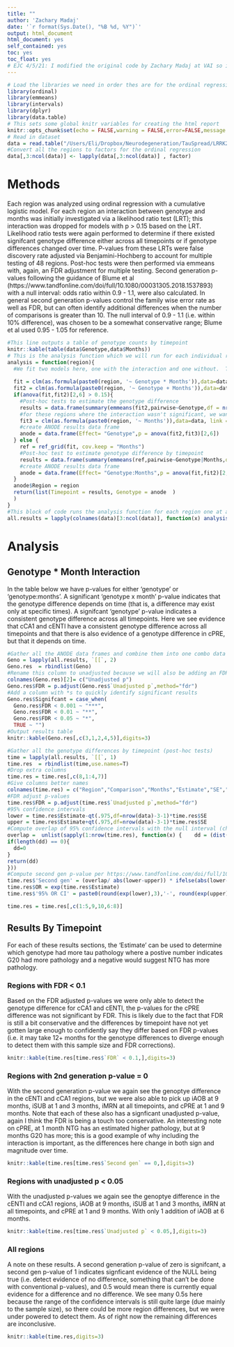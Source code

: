 ```yaml
---
title: ""
author: 'Zachary Madaj'
date: '`r format(Sys.Date(), "%B %d, %Y")`'
output: html_document
html_document: yes
self_contained: yes
toc: yes
toc_float: yes
# EJC 4/5/21: I modified the original code by Zachary Madaj at VAI so it would run on my system and run as an R markdown file
---
```


  
```r
# Load the libraries we need in order thes are for the ordinal regression, post-hoc tests, second generation p-values, case_when, and rbindlist
library(ordinal)
library(emmeans)
library(intervals)
library(dplyr)
library(data.table)
# This sets some global knitr variables for creating the html report
knitr::opts_chunk$set(echo = FALSE,warning = FALSE,error=FALSE,message = FALSE)
# Read in dataset
data = read.table("/Users/Eli/Dropbox/Neurodegeneration/TauSpread/LRRK2 Tau Manuscript/031721_TotalTauPath_Subset.csv",sep=",",header=T)
#Convert all the regions to factors for the ordinal regression
data[,3:ncol(data)] <- lapply(data[,3:ncol(data)] , factor)
```


# Methods

Each region was analyzed using ordinal regression with a cumulative logistic model. For each region an interaction between genotype and months was initially investigated via a likelihood ratio test (LRT); this interaction was dropped for models with p > 0.15 based on the LRT. Likelihood ratio tests were again performed to determine if there existed signifcant genotype difference either across all timepoints or if genotype differences changed over time.  P-values from these LRTs were false discovery rate adjusted via Benjamini-Hochberg to account for multiple testing of 48 regions. Post-hoc tests were then performed via emmeans with, again, an FDR adjustment for multiple testing. Second generation p-values following the guidance of Blume et al (https://www.tandfonline.com/doi/full/10.1080/00031305.2018.1537893) with a null interval: odds ratio within 0.9 - 1.1, were also calculated. In general second generation p-values control the family wise error rate as well as FDR, but can often identify additional differences when the number of comparisons is greater than 10.  The null interval of 0.9 - 1.1 (i.e. within 10% difference), was chosen to be a somewhat conservative range; Blume et al used 0.95 - 1.05 for reference.

```r
#This line outputs a table of genotype counts by timepoint
knitr::kable(table(data$Genotype,data$Months))
# This is the analysis function which we will run for each individual region. It first fits the ordinal regression assuming an interaction between time and Genotype, and runs a test to determine if the genotype differences vary by timepoint (i.e. if there is evidence of this interaction existing). If there is no evidence of an interaction (here we use a conservative p = 0.15 to determine this), the interaction is dropped and the genotype difference is assumed to be consistent across each timepoint. If p < 0.15, the interaction is kept and we test to see at which timepoints the differences occur. I intially attempted to run months as a categroical variables, but this caused convergence issues when modelling; because of this we will have to model months as a continuous variable. This is a stricter assumption than I would normally make as it assumes the relatinship between the log(odds) and months is linear, but it appears that this produced a fine enough fit.
analysis = function(region){
  #We fit two models here, one with the interaction and one without.  This will allow us to use a likelihood ratio test for both the genotype:months interaction, and genotype differences across all timepoints. We use LRT because with these sample sizes, it will be noticeably more powerful.
  
  fit = clm(as.formula(paste0(region, '~ Genotype * Months')),data=data[,], link = "logit")
  fit2 = clm(as.formula(paste0(region, '~ Genotype + Months')),data=data[,], link = "logit")
  if(anova(fit,fit2)[2,6] > 0.15){
    #Post-hoc tests to estimate the genotype difference
    results = data.frame(summary(emmeans(fit2,pairwise~Genotype,df = nrow(data) - 2 - 1 )$contrasts,adjust="none"),Months="All",Region=region)
    #for these regions where the interaction wasn't significant, we want to test for a genotype effect, so we fit a third model with only months in it so we can agian use a LRT
    fit3 = clm(as.formula(paste0(region, '~ Months')),data=data, link = "logit")
    #create ANODE results data frame
    anode = data.frame(Effect= "Genotype",p = anova(fit2,fit3)[2,6])
  } else {
    ref = ref_grid(fit, cov.keep = "Months")
    #Post-hoc test to estimate genotype difference by timepoint
    results = data.frame(summary(emmeans(ref,pairwise~Genotype|Months,df = nrow(data) - 3 - 1 )$contrasts,adjust="none"),Region=region)
    #create ANODE results data frame
    anode = data.frame(Effect= "Genotype:Months",p = anova(fit,fit2)[2,6])
  }
  anode$Region = region
  return(list(Timepoint = results, Genotype = anode  )
  )
}
#This block of code runs the analysis function for each region one at a time and returns a list with the timepoint contrasts and LRT test results.
all.results = lapply(colnames(data)[3:ncol(data)], function(x) analysis(x))
```

# Analysis
## Genotype * Month Interaction
In the table below we have p-values for either 'genotype' or 'genotype:months'.  A significant 'genotype x month' p-value indicates that the genotype difference depends on time (that is, a difference may exist only at specific times). A signifcant 'genotype' p-value indicates a consistent genotype difference across all timepoints.  Here we see evidence that cCA1 and cENTl have a consistent genotype difference across all timepoints and that there is also evidence of a genotype difference in cPRE, but that it depends on time.

```r
#Gather all the ANODE data frames and combine them into one combo data frame
Geno = lapply(all.results, `[[`, 2)
Geno.res  = rbindlist(Geno)
#Rename this column to unadjusted because we will also be adding an FDR column
colnames(Geno.res)[2]= c("Unadjusted p")
Geno.res$FDR = p.adjust(Geno.res$`Unadjusted p`,method="fdr")
#Add a column with *s to quickly identify significant results
Geno.res$Signifcant = case_when(
  Geno.res$FDR < 0.001 ~ "***",
  Geno.res$FDR < 0.01 ~ "**",
  Geno.res$FDR < 0.05 ~ "*",
  TRUE ~ "")
#Output results table
knitr::kable(Geno.res[,c(3,1,2,4,5)],digits=3)
```



```r
#Gather all the genotype differences by timepoint (post-hoc tests)
time = lapply(all.results, `[[`, 1)
time.res  = rbindlist(time,use.names=T)
#Drop extra columns
time.res = time.res[,c(8,1:4,7)]
#Give columns better names
colnames(time.res) = c("Region","Comparison","Months","Estimate","SE","Unadjusted p")
#FDR adjust p-values
time.res$FDR = p.adjust(time.res$`Unadjusted p`,method="fdr")
#95% confidence intervals
lower = time.res$Estimate-qt(.975,df=nrow(data)-3-1)*time.res$SE
upper = time.res$Estimate+qt(.975,df=nrow(data)-3-1)*time.res$SE
#Compute overlap of 95% confidence intervals with the null interval (change in odds of 0.9 - 1.1), i.e. within 10% difference is roughly equivalent (a somewhat conservative interval).
overlap =  unlist(sapply(1:nrow(time.res), function(x) {    dd = (dist(as.vector(interval_intersection(Intervals(matrix(c(as.numeric(lower[x]),as.numeric(upper[x])),ncol=2)),Intervals(matrix(c(log(.9),log(1.1)),ncol=2))))))
if(length(dd) == 0){
  dd=0
}
return(dd)
}))
#Compute second gen p-value per https://www.tandfonline.com/doi/full/10.1080/00031305.2018.1537893
time.res$'Second gen' = (overlap/ abs(lower-upper)) * ifelse(abs(lower-upper)/ (2*(log(1.1)-log(.9))) > 1,abs(lower-upper)/ (2*(log(1.1)-log(.9))),1)
time.res$OR = exp(time.res$Estimate)
time.res$'95% OR CI' = paste0(round(exp(lower),3),'-', round(exp(upper),3))

time.res = time.res[,c(1:5,9,10,6:8)]
```


## Results By Timepoint {.tabset}

For each of these results sections, the 'Estimate' can be used to determine which genotype had more tau pathology where a postive number indicates G20 had more pathology and a negative would suggest NTG has more pathology.

### Regions with FDR < 0.1 

Based on the FDR adjusted p-values we were only able to detect the genotype difference for cCA1 and cENTl, the p-values for the cPRE difference was not significant by FDR. This is likely due to the fact that FDR is still a bit conservative and the differences by timepoint have not yet gotten large enough to confidently say they differ based on FDR p-values (i.e. it may take 12+ months for the genotype differences to diverge enough to detect them with this sample size and FDR corrections).  

```r
knitr::kable(time.res[time.res$`FDR` < 0.1,],digits=3)
```

### Regions with 2nd generation p-value = 0

With the second generation p-value we again see the genoptye difference in the cENTl and cCA1 regions, but we were also able to pick up iAOB at 9 months, iSUB at 1 and 3 months, iMRN at all timepoints, and cPRE at 1 and 9 months.  Note that each of these also has a signficant unadjusted p-value, again I think the FDR is being a touch too conservative. An interesting note on cPRE, at 1 month NTG has an estimated higher pathology, but at 9 months G20 has more; this is a good example of why including the interaction is important, as the differences here change in both sign and magnitude over time.

```r
knitr::kable(time.res[time.res$`Second gen` == 0,],digits=3)
```


### Regions with unadjusted p < 0.05
With the unadjusted p-values we again see the genoptye difference in the cENTl and cCA1 regions, iAOB at 9 months, iSUB at 1 and 3 months, iMRN at all timepoints, and cPRE at 1 and 9 months. With only 1 addition of iAOB at 6 months.

```r
knitr::kable(time.res[time.res$`Unadjusted p` < 0.05,],digits=3)
```

### All regions

A note on these results.  A second generation p-value of zero is signifcant, a second gen p-value of 1 indicates signficant evidence of the NULL being true (i.e. detect evidence of no difference, something that can't be done with conventional p-values), and 0.5 would mean there is currently equal evidence for a difference and no difference. We see many 0.5s here because the range of the confidence intervals is still quite large (due mainly to the sample size), so there could be more region differences, but we were under powered to detect them. As of right now the remaining differences are inconclusive. 
                                                                                                                                                             
```r
knitr::kable(time.res,digits=3)
```